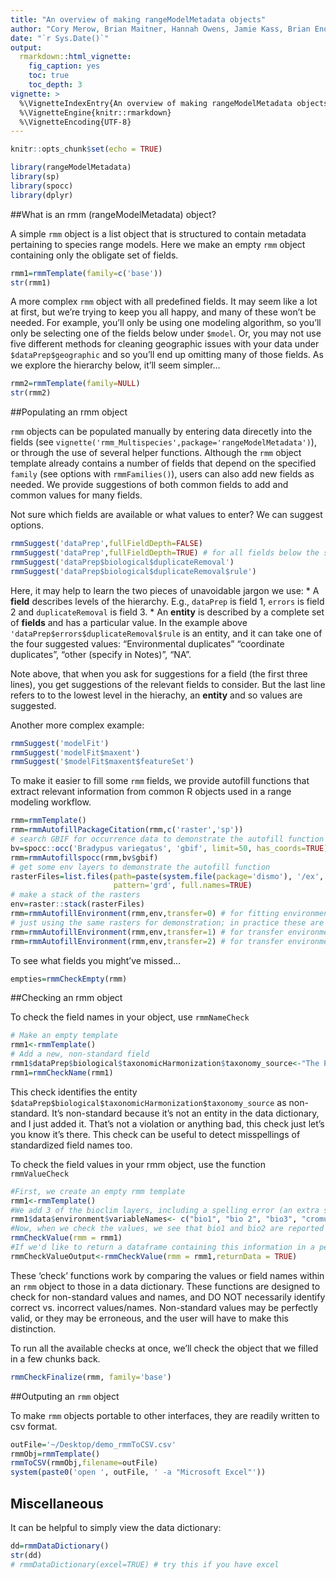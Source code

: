 ```yaml
---
title: "An overview of making rangeModelMetadata objects"
author: "Cory Merow, Brian Maitner, Hannah Owens, Jamie Kass, Brian Enquist, Rob Guralnick"
date: "`r Sys.Date()`"
output: 
  rmarkdown::html_vignette:
    fig_caption: yes
    toc: true
    toc_depth: 3
vignette: >
  %\VignetteIndexEntry{An overview of making rangeModelMetadata objects}
  %\VignetteEngine{knitr::rmarkdown}
  %\VignetteEncoding{UTF-8}
---
```


```r
knitr::opts_chunk$set(echo = TRUE)
```

```r
library(rangeModelMetadata)
library(sp)
library(spocc)
library(dplyr)
```

##What is an rmm (rangeModelMetadata) object?

A simple `rmm` object is a list object that is structured to contain metadata pertaining to species range models. Here we make an empty `rmm` object containing only the obligate set of fields.
```r
rmm1=rmmTemplate(family=c('base')) 
str(rmm1)
```

A more complex `rmm` object with all predefined fields. It may seem like a lot at first, but we're trying to keep you all happy, and many of these won't be needed. For example, you'll only be using one modeling algorithm, so you'll only be selecting one of the fields below under `$model`. Or, you may not use five different methods for cleaning geographic issues with your data under `$dataPrep$geographic` and so you'll end up omitting many of those fields. As we explore the hierarchy below, it'll seem simpler...
```r
rmm2=rmmTemplate(family=NULL)
str(rmm2)
```

##Populating an rmm object

`rmm` objects can be populated manually by entering data direcetly into the fields (see `vignette('rmm_Multispecies',package='rangeModelMetadata')`), or through the use of several helper functions.  Although the `rmm` object template already contains a number of fields that depend on the specified `family` (see options with `rmmFamilies()`), users can also add new fields as needed.  We provide suggestions of both common fields to add and common values for many fields.

Not sure which fields are available or what values to enter? We can suggest options.

```r
rmmSuggest('dataPrep',fullFieldDepth=FALSE)
rmmSuggest('dataPrep',fullFieldDepth=TRUE) # for all fields below the specified one
rmmSuggest('dataPrep$biological$duplicateRemoval')
rmmSuggest('dataPrep$biological$duplicateRemoval$rule')
```
Here, it may help to learn the two pieces of unavoidable jargon we use:
* A __field__ describes levels of the hierarchy. E.g., `dataPrep` is field 1, `errors` is field 2 and `duplicateRemoval` is field 3.
* An __entity__ is described by a complete set of __fields__ and has a particular value. In the example above `'dataPrep$errors$duplicateRemoval$rule` is an entity, and it can take one of the four suggested values:  "Environmental duplicates" "coordinate duplicates", "other (specify in Notes)", "NA".

Note above, that when you ask for suggestions for a field (the first three lines), you get suggestions of the relevant fields to consider. But the last line refers to to the lowest level in the hierachy, an __entity__ and so values are suggested.

Another more complex example:

```r
rmmSuggest('modelFit')
rmmSuggest('modelFit$maxent')
rmmSuggest('$modelFit$maxent$featureSet')
```


To make it easier to fill some `rmm` fields, we provide autofill functions that extract relevant information from common R objects used in a range modeling workflow. 

<!-- Also see `vignette('rmm_workflow')` for a demonstration of how to fill in metadata during an SDM workflow. -->

```r
rmm=rmmTemplate()
rmm=rmmAutofillPackageCitation(rmm,c('raster','sp'))
# search GBIF for occurrence data to demonstrate the autofill function
bv=spocc::occ('Bradypus variegatus', 'gbif', limit=50, has_coords=TRUE)
rmm=rmmAutofillspocc(rmm,bv$gbif)
# get some env layers to demonstrate the autofill function
rasterFiles=list.files(path=paste(system.file(package='dismo'), '/ex', sep=''),
                       pattern='grd', full.names=TRUE)
# make a stack of the rasters
env=raster::stack(rasterFiles)
rmm=rmmAutofillEnvironment(rmm,env,transfer=0) # for fitting environment
# just using the same rasters for demonstration; in practice these are different
rmm=rmmAutofillEnvironment(rmm,env,transfer=1) # for transfer environment 1
rmm=rmmAutofillEnvironment(rmm,env,transfer=2) # for transfer environment 2 
```

To see what fields you might've missed...
```r
empties=rmmCheckEmpty(rmm)
```
<!-- # rmmCleanEmpties(rmm) -->

##Checking an rmm object

To check the field names in your object, use `rmmNameCheck`

```r
# Make an empty template
rmm1<-rmmTemplate() 
# Add a new, non-standard field
rmm1$dataPrep$biological$taxonomicHarmonization$taxonomy_source<-"The Plant List" # # Checking the names identifies the new, non-standard field we've added ("taxonomy_source")
rmm1=rmmCheckName(rmm1) 
```
This check identifies the entity `$dataPrep$biological$taxonomicHarmonization$taxonomy_source` as non-standard. It's non-standard because it's not an entity in the data dictionary, and I just added it. That's not a violation or anything bad, this check just let's you know it's there. This check can be useful to detect misspellings of standardized field names too.

To check the field values in your rmm object, use the function `rmmValueCheck`
```r
#First, we create an empty rmm template
rmm1<-rmmTemplate() 
#We add 3 of the bioclim layers, including a spelling error (an extra space) in bio2, and a word that is clearly not a climate layer, 'cromulent'.
rmm1$data$environment$variableNames<- c("bio1", "bio 2", "bio3", "cromulent") 
#Now, when we check the values, we see that bio1 and bio2 are reported as exact matches, while 'bio 2' is flagged as a partial match with a suggested value of 'bio2', and 'cromulent' is flagged as not matched at all.
rmmCheckValue(rmm = rmm1) 
#If we'd like to return a dataframe containing this information in a perhaps more useful format:
rmmCheckValueOutput<-rmmCheckValue(rmm = rmm1,returnData = TRUE)
```

  <!-- names<-rmmCheckName(rmm,returnData = T) -->

  <!-- values<-rmmCheckValue(rmm = rmm,returnData = T) -->

  <!-- missing_names<-rmmCheckMissingNames(rmm,useCase = useCase) -->

  <!-- empty_values<-rmmCheckEmpty(rmm = rmm,useCase = useCase) -->


These 'check' functions work by comparing the values or field names within an `rmm` object to those in a data dictionary.  These functions are designed to check for non-standard values and names, and DO NOT necessarily identify correct vs. incorrect values/names.  Non-standard values may be perfectly valid, or they may be erroneous, and the user will have to make this distinction.

To run all the available checks at once, we'll check the object that we filled in a few chunks back. 
```r
rmmCheckFinalize(rmm, family='base')
```

##Outputing an `rmm` object

To make `rmm` objects portable to other interfaces, they are readily written to csv format.
```r
outFile='~/Desktop/demo_rmmToCSV.csv'
rmmObj=rmmTemplate()
rmmToCSV(rmmObj,filename=outFile)
system(paste0('open ', outFile, ' -a "Microsoft Excel"'))
```


## Miscellaneous

It can be helpful to simply view the data dictionary:

```r
dd=rmmDataDictionary()
str(dd)
# rmmDataDictionary(excel=TRUE) # try this if you have excel
```

